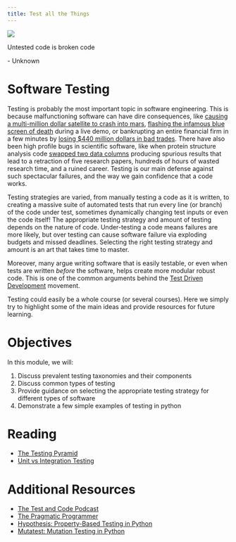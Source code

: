 ```yaml
---
title: Test all the Things
---
```


![](../../images/workbench_explosion.png)

:::{.callout-note appearance="minimal"}
Untested code is broken code

\- Unknown
:::

# Software Testing

Testing is probably the most important topic in software engineering. This is because malfunctioning software can have dire
consequences, like [causing a multi-million dollar satellite to crash into mars](https://en.wikipedia.org/wiki/Mars_Climate_Orbiter),
[flashing the infamous blue screen of death](https://www.youtube.com/watch?v=AbER5TVTHEc&t=29s) during a live demo,
or bankrupting an entire financial firm in a few minutes by
[losing $440 million dollars in bad trades](https://www.henricodolfing.com/2019/06/project-failure-case-study-knight-capital.html).
There have also been high profile bugs in scientific software, like when protein structure analysis code
[swapped two data columns](https://www.science.org/doi/full/10.1126/science.314.5807.1856) producing spurious results
that lead to a retraction of five research papers, hundreds of hours of wasted research time, and a ruined career.
Testing is our main defense against such spectacular failures, and the way we gain confidence that a code works.

Testing strategies are varied, from manually testing a code as it is written, to creating a massive suite of
automated tests that run every line (or branch) of the code under test, sometimes dynamically changing test inputs or
even the code itself! The appropriate testing strategy and amount of testing depends on the nature of code.
Under-testing a code means failures are more likely, but over testing can cause software failure via exploding budgets
and missed deadlines. Selecting the right testing strategy and amount is an art that takes time to master.

Moreover, many argue writing software that is easily testable, or even when tests are written *before* the software,
helps create more modular robust code. This is one of the common arguments behind the
[Test Driven Development](https://en.wikipedia.org/wiki/Test-driven_development) movement.

Testing could easily be a whole course (or several courses). Here we simply try to highlight some of the main ideas
and provide resources for future learning.

# Objectives

In this module, we will:

1. Discuss prevalent testing taxonomies and their components
2. Discuss common types of testing
3. Provide guidance on selecting the appropriate testing strategy for different types of software
4. Demonstrate a few simple examples of testing in python

# Reading

- [The Testing Pyramid](https://www.browserstack.com/guide/testing-pyramid-for-test-automation)
- [Unit vs Integration Testing](https://circleci.com/blog/unit-testing-vs-integration-testing/)

# Additional Resources

- [The Test and Code Podcast](https://testandcode.com/)
- [The Pragmatic Programmer](https://raygun.com/blog/costly-software-errors-history/)
- [Hypothesis: Property-Based Testing in Python](https://hypothesis.readthedocs.io/en/latest/)
- [Mutatest: Mutation Testing in Python](https://hypothesis.readthedocs.io/en/latest/)
